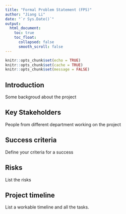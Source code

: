 ```yaml
---
title: "Formal Problem Statement (FPS)"
author: "Jiang Li"
date: "`r Sys.Date()`"
output: 
  html_document:
    toc: true
    toc_float:
      collapsed: false
      smooth_scroll: false
---
```


```r
knitr::opts_chunk$set(echo = TRUE)
knitr::opts_chunk$set(cache = TRUE)
knitr::opts_chunk$set(message = FALSE)
```

## Introduction

Some backgroud about the project

## Key Stakeholders

People from different department working on the project

## Success criteria

Define your criteria for a success

## Risks

List the risks

## Project timeline

List a workable timeline and all the tasks.
